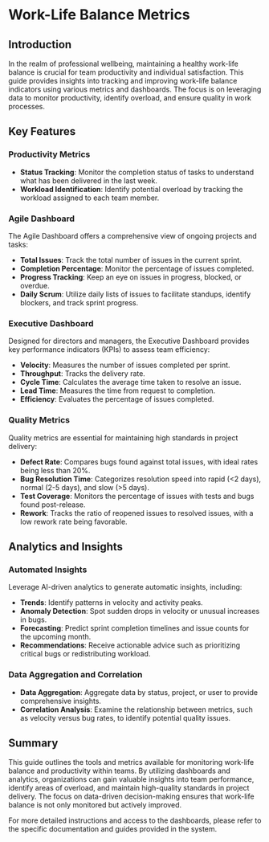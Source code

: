 # Work-Life Balance Metrics

## Introduction

In the realm of professional wellbeing, maintaining a healthy work-life balance is crucial for team productivity and individual satisfaction. This guide provides insights into tracking and improving work-life balance indicators using various metrics and dashboards. The focus is on leveraging data to monitor productivity, identify overload, and ensure quality in work processes.

## Key Features

### Productivity Metrics

- **Status Tracking**: Monitor the completion status of tasks to understand what has been delivered in the last week.
- **Workload Identification**: Identify potential overload by tracking the workload assigned to each team member.

### Agile Dashboard

The Agile Dashboard offers a comprehensive view of ongoing projects and tasks:

- **Total Issues**: Track the total number of issues in the current sprint.
- **Completion Percentage**: Monitor the percentage of issues completed.
- **Progress Tracking**: Keep an eye on issues in progress, blocked, or overdue.
- **Daily Scrum**: Utilize daily lists of issues to facilitate standups, identify blockers, and track sprint progress.

### Executive Dashboard

Designed for directors and managers, the Executive Dashboard provides key performance indicators (KPIs) to assess team efficiency:

- **Velocity**: Measures the number of issues completed per sprint.
- **Throughput**: Tracks the delivery rate.
- **Cycle Time**: Calculates the average time taken to resolve an issue.
- **Lead Time**: Measures the time from request to completion.
- **Efficiency**: Evaluates the percentage of issues completed.

### Quality Metrics

Quality metrics are essential for maintaining high standards in project delivery:

- **Defect Rate**: Compares bugs found against total issues, with ideal rates being less than 20%.
- **Bug Resolution Time**: Categorizes resolution speed into rapid (&lt;2 days), normal (2-5 days), and slow (&gt;5 days).
- **Test Coverage**: Monitors the percentage of issues with tests and bugs found post-release.
- **Rework**: Tracks the ratio of reopened issues to resolved issues, with a low rework rate being favorable.

## Analytics and Insights

### Automated Insights

Leverage AI-driven analytics to generate automatic insights, including:

- **Trends**: Identify patterns in velocity and activity peaks.
- **Anomaly Detection**: Spot sudden drops in velocity or unusual increases in bugs.
- **Forecasting**: Predict sprint completion timelines and issue counts for the upcoming month.
- **Recommendations**: Receive actionable advice such as prioritizing critical bugs or redistributing workload.

### Data Aggregation and Correlation

- **Data Aggregation**: Aggregate data by status, project, or user to provide comprehensive insights.
- **Correlation Analysis**: Examine the relationship between metrics, such as velocity versus bug rates, to identify potential quality issues.

## Summary

This guide outlines the tools and metrics available for monitoring work-life balance and productivity within teams. By utilizing dashboards and analytics, organizations can gain valuable insights into team performance, identify areas of overload, and maintain high-quality standards in project delivery. The focus on data-driven decision-making ensures that work-life balance is not only monitored but actively improved.

For more detailed instructions and access to the dashboards, please refer to the specific documentation and guides provided in the system.
